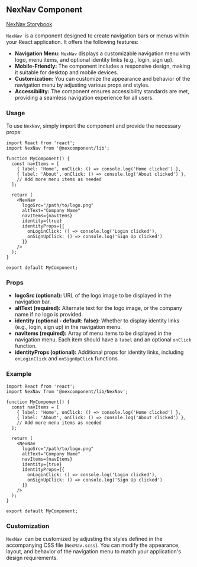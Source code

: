 ## NexNav Component

[NexNav Storybook](http://localhost:6006/?path=/docs/nexcomponent-nexnav--docs)

`NexNav `is a component designed to create navigation bars or menus within your React application. It offers the following features:

* **Navigation Menu:** `NexNav` displays a customizable navigation menu with logo, menu items, and optional identity links (e.g., login, sign up).
* **Mobile-Friendly:** The component includes a responsive design, making it suitable for desktop and mobile devices.
* **Customization:** You can customize the appearance and behavior of the navigation menu by adjusting various props and styles.
* **Accessibility:** The component ensures accessibility standards are met, providing a seamless navigation experience for all users.

### Usage

To use `NexNav`, simply import the component and provide the necessary props:

```tsx
import React from 'react';
import NexNav from '@nexcomponent/lib';

function MyComponent() {
  const navItems = [
    { label: 'Home', onClick: () => console.log('Home clicked') },
    { label: 'About', onClick: () => console.log('About clicked') },
    // Add more menu items as needed
  ];

  return (
    <NexNav
      logoSrc="/path/to/logo.png"
      altText="Company Name"
      navItems={navItems}
      identity={true}
      identityProps={{
        onLoginClick: () => console.log('Login clicked'),
        onSignUpClick: () => console.log('Sign Up clicked')
      }}
    />
  );
}

export default MyComponent;
```

### Props

* **logoSrc (optional):** URL of the logo image to be displayed in the navigation bar.
* **altText (required):** Alternate text for the logo image, or the company name if no logo is provided.
* **identity (optional - default: false):** Whether to display identity links (e.g., login, sign up) in the navigation menu.
* **navItems (required):** Array of menu items to be displayed in the navigation menu. Each item should have a `label` and an optional `onClick` function.
* **identityProps (optional):** Additional props for identity links, including `onLoginClick` and `onSignUpClick` functions.

### Example

```tsx
import React from 'react';
import NexNav from '@nexcomponent/lib/NexNav';

function MyComponent() {
  const navItems = [
    { label: 'Home', onClick: () => console.log('Home clicked') },
    { label: 'About', onClick: () => console.log('About clicked') },
    // Add more menu items as needed
  ];

  return (
    <NexNav
      logoSrc="/path/to/logo.png"
      altText="Company Name"
      navItems={navItems}
      identity={true}
      identityProps={{
        onLoginClick: () => console.log('Login clicked'),
        onSignUpClick: () => console.log('Sign Up clicked')
      }}
    />
  );
}

export default MyComponent;
```

### Customization

`NexNav `can be customized by adjusting the styles defined in the accompanying CSS file (`NexNav.scss`). You can modify the appearance, layout, and behavior of the navigation menu to match your application's design requirements.